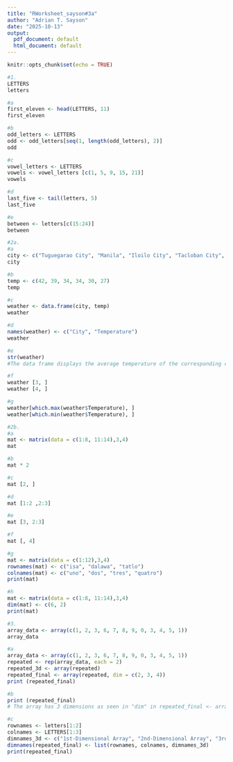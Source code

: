 ```yaml
---
title: "RWorksheet_sayson#3a"
author: "Adrian T. Sayson"
date: "2025-10-13"
output:
  pdf_document: default
  html_document: default
---
```


```r
knitr::opts_chunk$set(echo = TRUE)
```

```r
#1.
LETTERS
letters
```
```r
#a
first_eleven <- head(LETTERS, 11)
first_eleven
```
```r
#b
odd_letters <- LETTERS
odd <- odd_letters[seq(1, length(odd_letters), 2)]
odd
```
```r
#c
vowel_letters <- LETTERS
vowels <- vowel_letters [c(1, 5, 9, 15, 21)]
vowels
```
```r
#d
last_five <- tail(letters, 5)
last_five
```
```r
#e
between <- letters[c(15:24)]
between
```

```r
#2a.
#a
city <- c("Tuguegarao City", "Manila", "Iloilo City", "Tacloban City", "Samal Island", "Davao City")
city
```
```r
#b
temp <- c(42, 39, 34, 34, 30, 27)
temp
```
```r
#c
weather <- data.frame(city, temp)
weather
```
```r
#d
names(weather) <- c("City", "Temperature")
weather
```
```r
#e
str(weather)
#The data frame displays the average temperature of the corresponding city. It says that there are 6 objects in each of the 2 variables.
```
```r
#f
weather [3, ]
weather [4, ]
```

```r
#g
weather[which.max(weather$Temperature), ]
weather[which.min(weather$Temperature), ]
```

```r
#2b.
#a
mat <- matrix(data = c(1:8, 11:14),3,4)
mat
```
```r
#b
mat * 2
```
```r
#c
mat [2, ]
```
```r
#d
mat [1:2 ,2:3]
```
```r
#e
mat [3, 2:3]
```
```r
#f
mat [, 4]
```
```r
#g
mat <- matrix(data = c(1:12),3,4)
rownames(mat) <- c("isa", "dalawa", "tatlo")
colnames(mat) <- c("uno", "dos", "tres", "quatro")
print(mat)
```
```r
#h
mat <- matrix(data = c(1:8, 11:14),3,4)
dim(mat) <- c(6, 2)
print(mat)
```

```r
#3.
array_data <- array(c(1, 2, 3, 6, 7, 8, 9, 0, 3, 4, 5, 1))
array_data
```
```r
#a
array_data <- array(c(1, 2, 3, 6, 7, 8, 9, 0, 3, 4, 5, 1))
repeated <- rep(array_data, each = 2)
repeated_3d <- array(repeated)
repeated_final <- array(repeated, dim = c(2, 3, 4))
print (repeated_final)
```
```r
#b
print (repeated_final)
# The array has 3 dimensions as seen in "dim" in repeated_final <- array(repeated, dim = c(2, 3, 4)).
```
```r
#c
rownames <- letters[1:2]
colnames <- LETTERS[1:3]
dimnames_3d <- c("1st-Dimensional Array", "2nd-Dimensional Array", "3rd-Dimensional Array", "4th-Dimensional Array")
dimnames(repeated_final) <- list(rownames, colnames, dimnames_3d)
print(repeated_final)
```
